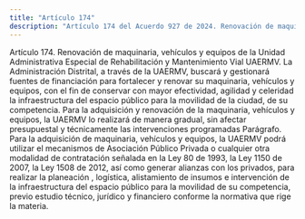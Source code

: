 ```yaml
---
title: "Artículo 174"
description: "Artículo 174 del Acuerdo 927 de 2024. Renovación de maquinaria, vehículos y equipos de la Unidad Administrativa Especial de Rehabilitac..."
---
```


Artículo 174. Renovación de maquinaria, vehículos y equipos de la Unidad Administrativa Especial de Rehabilitación y Mantenimiento Vial UAERMV. La Administración Distrital, a través de la UAERMV, buscará y gestionará fuentes de financiación para fortalecer y renovar su maquinaria, vehículos y equipos, con el fin de conservar con mayor efectividad, agilidad y celeridad la infraestructura del espacio público para la movilidad de la ciudad, de su competencia. Para la adquisición y renovación de la maquinaria, vehículos y equipos, la UAERMV lo realizará de manera gradual, sin afectar presupuestal y técnicamente las intervenciones programadas
Parágrafo. Para la adquisición de maquinaria, vehículos y equipos, la UAERMV podrá utilizar el mecanismos de Asociación Público Privada o cualquier otra modalidad de contratación señalada en la Ley 80 de 1993, la Ley 1150 de 2007, la Ley 1508 de 2012, así como generar alianzas con los privados, para realizar la planeación , logística, alistamiento de insumos e intervención de la infraestructura del espacio público para la movilidad de su competencia, previo estudio técnico, jurídico y financiero conforme la normativa que rige la materia.